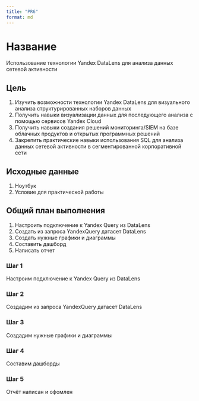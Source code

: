 ```yaml
---
title: "PR6"
format: md
---
```


# Название

Использование технологии Yandex DataLens для анализа данных сетевой активности

## Цель

1. Изучить возможности технологии Yandex DataLens для визуального анализа структурированных наборов данных
2. Получить навыки визуализации данных для последующего анализа с помощью сервисов Yandex Cloud
3. Получить навыки создания решений мониторинга/SIEM на базе облачных продуктов и открытых программных решений
4. Закрепить практические навыки использования SQL для анализа данных сетевой активности в сегментированной корпоративной сети

## Исходные данные

1.  Ноутбук
2.  Условие для практической работы

## Общий план выполнения

1. Настроить подключение к Yandex Query из DataLens
2. Создать из запроса YandexQuery датасет DataLens
3. Создать нужные графики и диаграммы
4. Составить дашборд
5. Написать отчет

### Шаг 1

Настроим подключение к Yandex Query из DataLens

### Шаг 2

Создадим из запроса YandexQuery датасет DataLens

### Шаг 3

Создадим нужные графики и диаграммы

### Шаг 4

Составим дашборды

### Шаг 5

Отчёт написан и офомлен 
